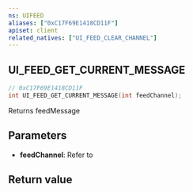 ```yaml
---
ns: UIFEED
aliases: ["0xC17F69E1418CD11F"]
apiset: client
related_natives: ["UI_FEED_CLEAR_CHANNEL"]
---
```

## UI_FEED_GET_CURRENT_MESSAGE

```c
// 0xC17F69E1418CD11F
int UI_FEED_GET_CURRENT_MESSAGE(int feedChannel);
```

Returns feedMessage

## Parameters
* **feedChannel**: Refer to <Enum name="eUIFeedChannel" />

## Return value